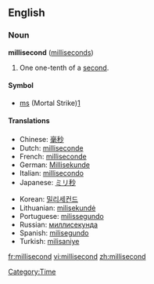 ==English==

===Noun===
'''millisecond''' ([[milliseconds]])

# One one-tenth of a [[second]].

====Symbol====
*[[ms]] (Mortal Strike)[http://www.thottbot.com/?sp=12294]

====Translations====
{{top}}
*Chinese: [[毫秒]]
*Dutch: [[milliseconde]] {{m}}
*French: [[milliseconde]] {{f}}
*German: [[Millisekunde]] {{f}}
*Italian: [[millisecondo]] {{m}}
*Japanese: [[ミリ秒]]
{{mid}}
*Korean: [[밀리세컨드]]
*Lithuanian: [[milisekundė]] {{f}}
*Portuguese: [[milissegundo]] {{m}}
*Russian: [[миллисекунда]] {{f}}
*Spanish: [[milisegundo]] {{m}}
*Turkish: [[milisaniye]]
{{bottom}}

[[Category:Time]]

[[fr:millisecond]]
[[vi:millisecond]]
[[zh:millisecond]]